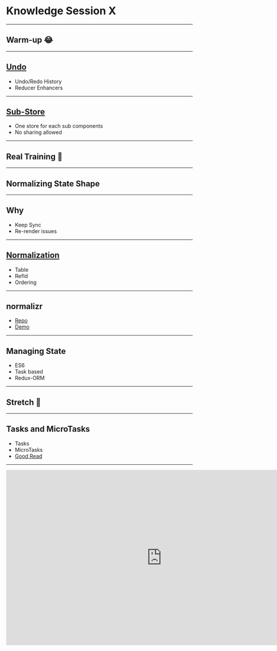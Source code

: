 
<Head>
    <title>Knowledge Session X 🤯</title>
</Head>

# Knowledge Session X

---

## Warm-up 😂

---

## [Undo](https://redux.js.org/recipes/implementing-undo-history)

-   Undo/Redo History
-   Reducer Enhancers

---

## [Sub-Store](https://redux.js.org/recipes/isolating-redux-sub-apps)

-   One store for each sub components
-   No sharing allowed

---

## Real Training 🚀

---

## Normalizing State Shape

---

## Why

-   Keep Sync
-   Re-render issues

---

## [Normalization](https://redux.js.org/recipes/structuring-reducers/normalizing-state-shape#normalizing-state-shape)

-   Table
-   RefId
-   Ordering

---

## normalizr

-   [Repo](https://github.com/paularmstrong/normalizr)
-   [Demo](https://github.com/TianyuanC/normalizr-demo)

---

## Managing State

-   ES6
-   Task based
-   Redux-ORM

---

## Stretch 🤣

---

## Tasks and MicroTasks

-   Tasks
-   MicroTasks
-   [Good Read](https://jakearchibald.com/2015/tasks-microtasks-queues-and-schedules/)

---

<iframe
    width="840"
    height="473"
    src="https://www.youtube.com/embed/fvMqmnNTzMQ"
    frameBorder="0"
    allow="accelerometer; autoplay; encrypted-media; gyroscope; picture-in-picture"
    allowFullScreen
/>

---

## Until Next Time 👋

